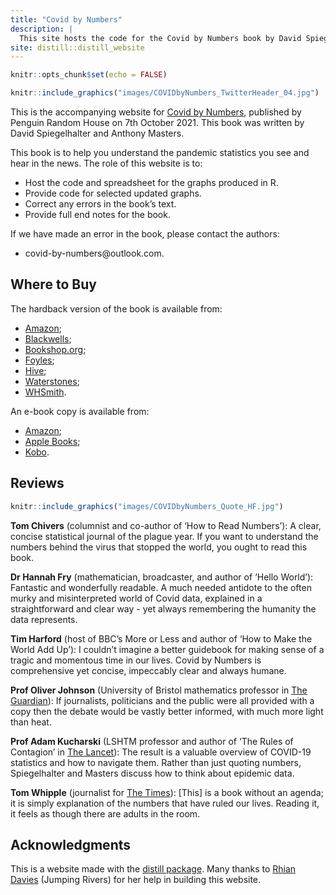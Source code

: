 ```yaml
---
title: "Covid by Numbers"
description: |
  This site hosts the code for the Covid by Numbers book by David Spiegelhalter and Anthony Masters.
site: distill::distill_website
---
```


```r
knitr::opts_chunk$set(echo = FALSE)
```

```r
knitr::include_graphics("images/COVIDbyNumbers_TwitterHeader_04.jpg")
```

This is the accompanying website for [Covid by Numbers](https://www.penguin.co.uk/books/446/446585/covid-by-numbers/9780241547731.html), published by Penguin Random House on 7th October 2021. This book was written by David Spiegelhalter and Anthony Masters.

This book is to help you understand the pandemic statistics you see and hear in the news. The role of this website is to:

- Host the code and spreadsheet for the graphs produced in R.
- Provide code for selected updated graphs.
- Correct any errors in the book's text.
- Provide full end notes for the book.

If we have made an error in the book, please contact the authors:

- covid-by-numbers@outlook.com.

## Where to Buy

The hardback version of the book is available from:

- [Amazon](https://www.amazon.co.uk/gp/product/0241547733?tag=prhmarketing2552-21);
- [Blackwells](https://blackwells.co.uk/bookshop/product/9780241547731?a_aid=prh);
- [Bookshop.org](https://uk.bookshop.org/books/covid-by-numbers-making-sense-of-the-pandemic-with-data/9780241547731);
- [Foyles](https://www.foyles.co.uk/witem/medical-veterinary/covid-by-numbers-making-sense-of-the-pa,david-spiegelhalter-anthony-masters-9780241547731);
- [Hive](https://www.hive.co.uk/Product/David-Spiegelhalter/Covid-By-Numbers--Making-Sense-of-the-Pandemic-with-Data/26111643);
- [Waterstones](https://www.waterstones.com/book/9780241547731);
- [WHSmith](https://www.whsmith.co.uk/products/covid-by-numbers-your-questions-answered-pelican-books/david-spiegelhalter/anthony-masters/hardback/9780241547731.html).

An e-book copy is available from:

- [Amazon](https://www.amazon.co.uk/Kindle-eBooks-books/b/ref=short_url_ebooks?ie=UTF8&node=341689031&tag=prhmarketing2552-21);
- [Apple Books](https://books.apple.com/gb/book/covid-by-numbers/id1566245851);
- [Kobo](https://www.kobo.com/gb/en/ebook/covid-by-numbers).

## Reviews

```r
knitr::include_graphics("images/COVIDbyNumbers_Quote_HF.jpg")
```

**Tom Chivers** (columnist and co-author of 'How to Read Numbers'): A clear, concise statistical journal of the plague year. If you want to understand the numbers behind the virus that stopped the world, you ought to read this book.

**Dr Hannah Fry** (mathematician, broadcaster, and author of 'Hello World'): Fantastic and wonderfully readable. A much needed antidote to the often murky and misinterpreted world of Covid data, explained in a straightforward and clear way - yet always remembering the humanity the data represents.

**Tim Harford** (host of BBC's More or Less and author of 'How to Make the World Add Up'): I couldn't imagine a better guidebook for making sense of a tragic and momentous time in our lives. Covid by Numbers is comprehensive yet concise, impeccably clear and always humane.

**Prof Oliver Johnson** (University of Bristol mathematics professor in [The Guardian](https://www.theguardian.com/books/2021/sep/30/covid-by-numbers-review-how-to-make-sense-of-the-statistics)): If journalists, politicians and the public were all provided with a copy then the debate would be vastly better informed, with much more light than heat.

**Prof Adam Kucharski** (LSHTM professor and author of 'The Rules of Contagion' in [The Lancet](https://www.thelancet.com/journals/lancet/article/PIIS0140-6736(21)02128-0/fulltext)): The result is a valuable overview of COVID-19 statistics and how to navigate them. Rather than just quoting numbers, Spiegelhalter and Masters discuss how to think about epidemic data.

**Tom Whipple** (journalist for [The Times](https://www.thetimes.co.uk/article/covid-by-numbers-by-david-spiegelhalter-and-anthony-masters-review-mzf3n35q0)): [This] is a book without an agenda; it is simply explanation of the numbers that have ruled our lives. Reading it, it feels as though there are adults in the room.

## Acknowledgments {.appendix}

This is a website made with the [distill package](https://rstudio.github.io/distill/). Many thanks to [Rhian Davies](https://github.com/StatsRhian) (Jumping Rivers) for her help in building this website.
